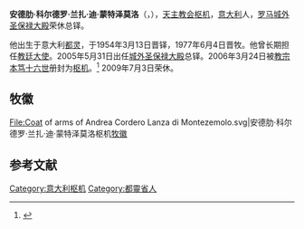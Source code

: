 '''安德肋·科尔德罗·兰扎·迪·蒙特泽莫洛'''（{{lang-it|Andrea Cordero Lanza di Montezemolo}}，{{bd|1925年|8月27日|2017年|11月19日|catIdx=Montezemolo}}），[[天主教会|天主教会]][[枢机|枢机]]，[[意大利|意大利]]人，[[罗马|罗马]][[城外圣保禄大殿|城外圣保禄大殿]]荣休总铎。

他出生于意大利[[都灵|都灵]]，于1954年3月13日晋铎，1977年6月4日晋牧。他曾长期担任[[教廷大使|教廷大使]]。2005年5月31日出任[[城外圣保禄大殿|城外圣保禄大殿]]总铎。2006年3月24日被[[教宗|教宗]][[本笃十六世|本笃十六世]]册封为[[枢机|枢机]]。<ref>{{cite web|url=http://cathedral.catholic.org.hk/formation/Cardinal_Zen03.htm|title=教宗本篤十六世任命香港主教陳日君及其他十四位主教神長為樞機|work=天主教聖母無原罪主教座堂|access-date=2015-01-25|archive-date=2015-01-28|archive-url=https://web.archive.org/web/20150128132920/http://cathedral.catholic.org.hk/formation/Cardinal_Zen03.htm|dead-url=no}}</ref> 2009年7月3日荣休。

== 牧徽 ==
<gallery>
File:Coat of arms of Andrea Cordero Lanza di Montezemolo.svg|安德肋·科尔德罗·兰扎·迪·蒙特泽莫洛枢机[[牧徽|牧徽]]
</gallery>

== 参考文献 ==
{{reflist}}
{{Catholicism-stub}}
{{Authority control}}

[[Category:意大利枢机|Category:意大利枢机]]
[[Category:都靈省人|Category:都靈省人]]